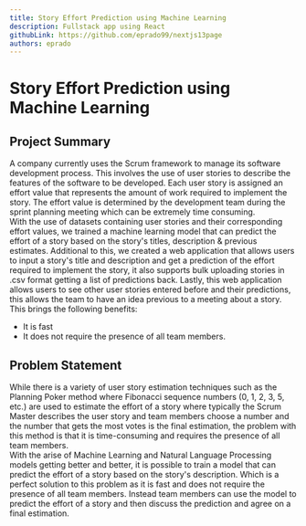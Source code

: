 ```yaml
---
title: Story Effort Prediction using Machine Learning
description: Fullstack app using React
githubLink: https://github.com/eprado99/nextjs13page
authors: eprado
---
```


# Story Effort Prediction using Machine Learning

## Project Summary
A company currently uses the Scrum framework to manage its software development process. 
This involves the use of user stories to describe the features of the software to be developed. 
Each user story is assigned an effort value that represents the amount of work required to implement the story. 
The effort value is determined by the development team during the sprint planning meeting which can be extremely time consuming.
<br />
With the use of datasets containing user stories and their corresponding effort values, we trained a machine learning model that can predict the effort of a story based on the story's titles, description & previous estimates.
Additional to this, we created a web application that allows users to input a story's title and description and get a prediction of the effort required to implement the story, it also supports bulk uploading stories in .csv format getting a list of predictions back.
Lastly, this web application allows users to see other user stories entered before and their predictions, this allows the team to have an idea previous to a meeting about a story.
<br />
This brings the following benefits:
- It is fast
- It does not require the presence of all team members.

## Problem Statement
While there is a variety of user story estimation techniques such as the Planning Poker method where Fibonacci sequence numbers (0, 1, 2, 3, 5, etc.) 
are used to estimate the effort of a story where typically the Scrum Master describes the user story and team members choose a number and 
the number that gets the most votes is the final estimation, the problem with this method is that it is time-consuming and requires the presence of all team members.
<br />
With the arise of Machine Learning and Natural Language Processing models getting better and better, 
it is possible to train a model that can predict the effort of a story based on the story's description.
Which is a perfect solution to this problem as it is fast and does not require the presence of all team members.
Instead team members can use the model to predict the effort of a story and then discuss the prediction and agree on a final estimation.